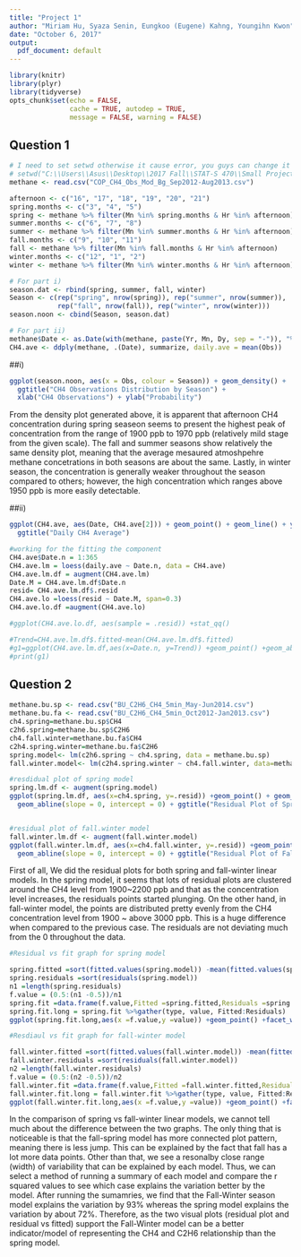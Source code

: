 ```yaml
---
title: "Project 1"
author: "Miriam Hu, Syaza Senin, Eungkoo (Eugene) Kahng, Youngihn Kwon"
date: "October 6, 2017"
output:
  pdf_document: default
---
```



```r
library(knitr)
library(plyr)
library(tidyverse)
opts_chunk$set(echo = FALSE,
               cache = TRUE, autodep = TRUE,
               message = FALSE, warning = FALSE)
```


## Question 1

```r
# I need to set setwd otherwise it cause error, you guys can change it
# setwd("C:\\Users\\Asus\\Desktop\\2017 Fall\\STAT-S 470\\Small Projects\\Small Project 1")
methane <- read.csv("COP_CH4_Obs_Mod_Bg_Sep2012-Aug2013.csv")

afternoon <- c("16", "17", "18", "19", "20", "21")
spring.months <- c("3", "4", "5")
spring <- methane %>% filter(Mn %in% spring.months & Hr %in% afternoon)
summer.months <- c("6", "7", "8")
summer <- methane %>% filter(Mn %in% summer.months & Hr %in% afternoon)
fall.months <- c("9", "10", "11")
fall <- methane %>% filter(Mn %in% fall.months & Hr %in% afternoon)
winter.months <- c("12", "1", "2")
winter <- methane %>% filter(Mn %in% winter.months & Hr %in% afternoon)

# For part i)
season.dat <- rbind(spring, summer, fall, winter)
Season <- c(rep("spring", nrow(spring)), rep("summer", nrow(summer)),
            rep("fall", nrow(fall)), rep("winter", nrow(winter)))
season.noon <- cbind(Season, season.dat)

# For part ii)
methane$Date <- as.Date(with(methane, paste(Yr, Mn, Dy, sep = "-")), "%Y-%m-%d")
CH4.ave <- ddply(methane, .(Date), summarize, daily.ave = mean(Obs))
```


##i) 

```r
ggplot(season.noon, aes(x = Obs, colour = Season)) + geom_density() + 
  ggtitle("CH4 Observations Distribution by Season") + 
  xlab("CH4 Observations") + ylab("Probability")
```

From the density plot generated above, it is apparent that afternoon CH4 concentration during spring seaseon seems to present the highest peak of concentration from the range of 1900 ppb to 1970 ppb (relatively mild stage from the given scale). The fall and summer seasons show relatively the same density plot, meaning that the average mesaured atmoshpehre methane concetrations in both seasons are about the same. Lastly, in winter season, the concentration is generally weaker throughout the season compared to others; however, the high concentration which ranges above 1950 ppb is more easily detectable.


##ii)

```r

ggplot(CH4.ave, aes(Date, CH4.ave[2])) + geom_point() + geom_line() + ylab("Daily CH4 Average") + 
  ggtitle("Daily CH4 Average")

#working for the fitting the component
CH4.ave$Date.n = 1:365
CH4.ave.lm = loess(daily.ave ~ Date.n, data = CH4.ave)
CH4.ave.lm.df = augment(CH4.ave.lm)
Date.M = CH4.ave.lm.df$Date.n
resid= CH4.ave.lm.df$.resid
CH4.ave.lo =loess(resid ~ Date.M, span=0.3)
CH4.ave.lo.df =augment(CH4.ave.lo)

#ggplot(CH4.ave.lo.df, aes(sample = .resid)) +stat_qq()

#Trend=CH4.ave.lm.df$.fitted-mean(CH4.ave.lm.df$.fitted)
#g1=ggplot(CH4.ave.lm.df,aes(x=Date.n, y=Trend)) +geom_point() +geom_abline(slope=0, intercept=0)+labs(title="Fitted trend")+ylim(-2,2)
#print(g1)
```


## Question 2

```r
methane.bu.sp <- read.csv("BU_C2H6_CH4_5min_May-Jun2014.csv")
methane.bu.fa <- read.csv("BU_C2H6_CH4_5min_Oct2012-Jan2013.csv")
ch4.spring=methane.bu.sp$CH4
c2h6.spring=methane.bu.sp$C2H6
ch4.fall.winter=methane.bu.fa$CH4
c2h4.spring.winter=methane.bu.fa$C2H6
spring.model<- lm(c2h6.spring ~ ch4.spring, data = methane.bu.sp)
fall.winter.model<- lm(c2h4.spring.winter ~ ch4.fall.winter, data=methane.bu.fa)

#resdidual plot of spring model 
spring.lm.df <- augment(spring.model)
ggplot(spring.lm.df, aes(x=ch4.spring, y=.resid)) +geom_point() + geom_smooth() + 
  geom_abline(slope = 0, intercept = 0) + ggtitle("Residual Plot of Spring model")


#residual plot of fall.winter model
fall.winter.lm.df <- augment(fall.winter.model)
ggplot(fall.winter.lm.df, aes(x=ch4.fall.winter, y=.resid)) +geom_point() + geom_smooth() + 
  geom_abline(slope = 0, intercept = 0) + ggtitle("Residual Plot of Fall-Winter model")
```


First of all, We did the residual plots for both spring and fall-winter linear models. In the spring model, it seems that lots of residual plots are clustered around the CH4 level from 1900~2200 ppb and that as the concentration level increases, the residuals points started plunging. On the other hand, in fall-winter model, the points are distributed pretty evenly from the CH4 concentration level from 1900 ~ above 3000 ppb. This is a huge difference when compared to the previous case. The residuals are not deviating much from the 0 throughout the data. 

```r
#Residual vs fit graph for spring model

spring.fitted =sort(fitted.values(spring.model)) -mean(fitted.values(spring.model))
spring.residuals =sort(residuals(spring.model))
n1 =length(spring.residuals)
f.value = (0.5:(n1 -0.5))/n1
spring.fit =data.frame(f.value,Fitted =spring.fitted,Residuals =spring.residuals)
spring.fit.long = spring.fit %>%gather(type, value, Fitted:Residuals)
ggplot(spring.fit.long,aes(x =f.value,y =value)) +geom_point() +facet_wrap(~type) + ggtitle("Spring Residual vs Fitted Graph")

#Resdiaul vs fit graph for fall-winter model

fall.winter.fitted =sort(fitted.values(fall.winter.model)) -mean(fitted.values(fall.winter.model))
fall.winter.residuals =sort(residuals(fall.winter.model))
n2 =length(fall.winter.residuals)
f.value = (0.5:(n2 -0.5))/n2
fall.winter.fit =data.frame(f.value,Fitted =fall.winter.fitted,Residuals =fall.winter.residuals)
fall.winter.fit.long = fall.winter.fit %>%gather(type, value, Fitted:Residuals)
ggplot(fall.winter.fit.long,aes(x =f.value,y =value)) +geom_point() +facet_wrap(~type) + ggtitle("Fall-Winter Residual vs Fitted Graph")
```

In the comparison of spring vs fall-winter linear models, we cannot tell much about the difference between the two graphs. The only thing that is noticeable is that the fall-spring model has more connected plot pattern, meaning there is less jump. This can be explained by the fact that fall has a lot more data points. Other than that, we see a resonalby close range (width) of variability that can be explained by each model. Thus, we can select a method of running a summary of each model and compare the r squared values to see which case explains the variation better by the model. After running the sumamries, we find that the Fall-Winter season model explains the variation by 93% whereas the spring model explains the variation by about 72%. Therefore, as the two visual plots (residual plot and residual vs fitted) support the Fall-Winter model can be a better indicator/model of representing the CH4 and C2H6 relationship than the spring model.